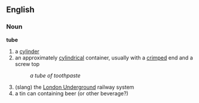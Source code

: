 ==English==
===Noun===
'''tube'''
#a [[cylinder]]
#an approximately [[cylindrical]] container, usually with a [[crimped]] end and a screw top
#:''a tube of toothpaste''
#(slang) the [[London Underground]] railway system
#a tin can containing beer (or other beverage?)